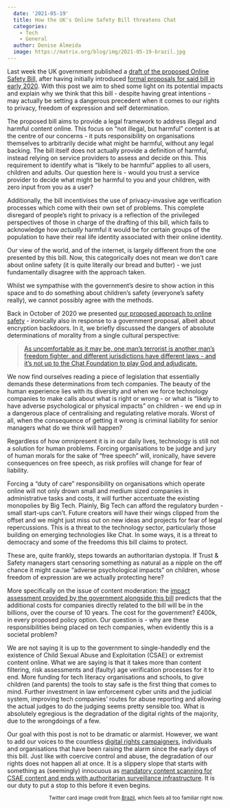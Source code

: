 ```yaml
---
  date: '2021-05-19'
  title: How the UK's Online Safety Bill threatens Chat
  categories:
    - Tech
    - General
  author: Denise Almeida
  image: https://matrix.org/blog/img/2021-05-19-brazil.jpg
---
```


Last week the UK government published a [draft of the proposed Online Safety
Bill,](https://www.gov.uk/government/publications/draft-online-safety-bill)
after having initially introduced [formal proposals for said bill in early
2020](https://www.gov.uk/government/consultations/online-harms-white-paper/public-feedback/online-harms-white-paper-initial-consultation-response).
With this post we aim to shed some light on its potential impacts and explain
why we think that this bill - despite having great intentions - may actually
be setting a dangerous precedent when it comes to our rights to privacy,
freedom of expression and self determination.

The proposed bill aims to provide a legal framework to address illegal and
harmful content online. This focus on “not illegal, but harmful” content is at
the centre of our concerns - it puts responsibility on organisations
themselves to arbitrarily decide what might be harmful, without any legal
backing. The bill itself does not actually provide a definition of harmful,
instead relying on service providers to assess and decide on this. This
requirement to identify what is “likely to be harmful” applies to all users,
children and adults. Our question here is - would you trust a service provider
to decide what might be harmful to you and your children, with zero input from
you as a user?

Additionally, the bill incentivises the use of privacy-invasive age
verification processes which come with their own set of problems. This
complete disregard of people’s right to privacy is a reflection of the
privileged perspectives of those in charge of the drafting of this bill, which
fails to acknowledge how _actually_ harmful it would be for certain groups of
the population to have their real life identity associated with their online
identity.

Our view of the world, and of the internet, is largely different from the one
presented by this bill. Now, this categorically does not mean we don’t care
about online safety (it is quite literally our bread and butter) - we just
fundamentally disagree with the approach taken.

Whilst we sympathise with the government’s desire to show action in this space
and to do something about children’s safety (everyone’s safety really), we
cannot possibly agree with the methods.

Back in October of 2020 we presented [our proposed approach to online safety](https://matrix.org/blog/2020/10/19/combating-abuse-in-matrix-without-backdoors) -
ironically also in response to a government proposal, albeit about encryption
backdoors. In it, we briefly discussed the dangers of absolute determinations
of morality from a single cultural perspective:

<blockquote>
<a href="https://matrix.org/blog/2020/10/19/combating-abuse-in-matrix-without-backdoors">As uncomfortable as it may be, one man’s terrorist is another man’s freedom fighter, and different jurisdictions have different laws - and it’s not up to the Chat Foundation to play God and adjudicate.</a>
</blockquote>

We now find ourselves reading a piece of legislation that essentially demands
these determinations from tech companies. The beauty of the human experience
lies with its diversity and when we force technology companies to make calls
about what is right or wrong - or what is “likely to have adverse
psychological or physical impacts” on children - we end up in a dangerous
place of centralising and regulating relative morals. Worst of all, when the
consequence of getting it wrong is criminal liability for senior managers what
do we think will happen?

Regardless of how omnipresent it is in our daily lives, technology is still
not a solution for human problems. Forcing organisations to be judge and jury
of human morals for the sake of “free speech” will, ironically, have severe
consequences on free speech, as risk profiles will change for fear of
liability.

Forcing a “duty of care” responsibility on organisations which operate online
will not only drown small and medium sized companies in administrative tasks
and costs, it will further accentuate the existing monopolies by Big Tech.
Plainly, Big Tech can afford the regulatory burden - small start-ups can’t.
Future creators will have their wings clipped from the offset and we might
just miss out on new ideas and projects for fear of legal repercussions. This
is a threat to the technology sector, particularly those building on emerging
technologies like Chat. In some ways, it is a threat to democracy and some
of the freedoms this bill claims to protect.

These are, quite frankly, steps towards an authoritarian dystopia. If Trust &
Safety managers start censoring something as natural as a nipple on the off
chance it might cause “adverse psychological impacts” on children, whose
freedom of expression are we actually protecting here?

More specifically on the issue of content moderation: the [impact assessment
provided by the government alongside this
bill](https://assets.publishing.service.gov.uk/government/uploads/system/uploads/attachment_data/file/985283/Draft_Online_Safety_Bill_-_Impact_Assessment_Web_Accessible.pdf)
predicts that the additional costs for companies directly related to the bill
will be in the billions, over the course of 10 years. The cost for the
government? £400k, in every proposed policy option. Our question is - why are
these responsibilities being placed on tech companies, when evidently this is
a societal problem?

We are not saying it is up to the government to single-handedly end the
existence of Child Sexual Abuse and Exploitation (CSAE) or extremist content
online. What we are saying is that it takes more than content filtering, risk
assessments and (faulty) age verification processes for it to end. More
funding for tech literacy organisations and schools, to give children (and
parents) the tools to stay safe is the first thing that comes to mind. Further
investment in law enforcement cyber units and the judicial system, improving
tech companies’ routes for abuse reporting and allowing the actual judges to
do the judging seems pretty sensible too. What is absolutely egregious is the
degradation of the digital rights of the majority, due to the wrongdoings of a
few.

Our goal with this post is not to be dramatic or alarmist. However, we want to
add our voices to the countless [digital rights
campaigners](https://www.openrightsgroup.org/blog/online-abuse-why-management-liability-isnt-the-answer/),
individuals and organisations that have been raising the alarm since the early
days of this bill. Just like with coercive control and abuse, the degradation
of our rights does not happen all at once. It is a slippery slope that starts
with something as (seemingly) innocuous as [mandatory content scanning for
CSAE content and ends with authoritarian surveillance
infrastructure](https://twitter.com/matthew_d_green/status/1392823038920564736).
It is our duty to put a stop to this before it even begins.


<small style="display: block; text-align: right">
Twitter card image credit from <a href="https://film-grab.com/2010/10/04/brazil/#bwg644/39614">Brazil</a>, which feels all too familiar right now.
</small>